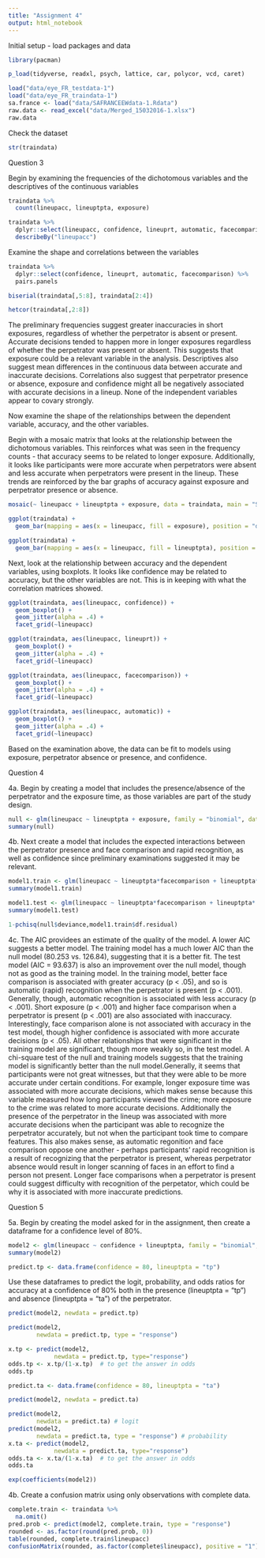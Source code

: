 ```yaml
---
title: "Assignment 4"
output: html_notebook
---
```


Initial setup - load packages and data
```r
library(pacman)

p_load(tidyverse, readxl, psych, lattice, car, polycor, vcd, caret)

load("data/eye_FR_testdata-1")
load("data/eye_FR_traindata-1")
sa.france <- load("data/SAFRANCEEWdata-1.Rdata")
raw.data <- read_excel("data/Merged_15032016-1.xlsx")
raw.data
```
Check the dataset
```r
str(traindata)
```

Question 3

Begin by examining the frequencies of the dichotomous variables and the descriptives of the continuous variables
```r
traindata %>% 
  count(lineupacc, lineuptpta, exposure)

traindata %>% 
  dplyr::select(lineupacc, confidence, lineuprt, automatic, facecomparison) %>% 
  describeBy("lineupacc")
```

Examine the shape and correlations between the variables
```r
traindata %>% 
  dplyr::select(confidence, lineuprt, automatic, facecomparison) %>% 
  pairs.panels

biserial(traindata[,5:8], traindata[2:4])

hetcor(traindata[,2:8])
```
The preliminary frequencies suggest greater inaccuracies in short exposures, regardless of whether the perpetrator is absent or present. Accurate decisions tended to happen more in longer exposures regardless of whether the perpetrator was present or absent. This suggests that exposure could be a relevant variable in the analysis. Descriptives also suggest mean differences in the continuous data between accurate and inaccurate decisions. Correlations also suggest that perpetrator presence or absence, exposure and confidence might all be negatively associated with accurate decisions in a lineup. None of the independent variables appear to covary strongly.

Now examine the shape of the relationships between the dependent variable, accuracy, and the other variables.

Begin with a mosaic matrix that looks at the relationship between the dichotomous variables. This reinforces what was seen in the frequency counts - that accuracy seems to be related to longer exposure. Additionally, it looks like participants were more accurate when perpetrators were absent and less accurate when perpetrators were present in the lineup. These trends are reinforced by the bar graphs of accuracy against exposure and perpetrator presence or absence.
```r
mosaic(~ lineupacc + lineuptpta + exposure, data = traindata, main = "Stats", shade = T, legend = T)

ggplot(traindata) +
  geom_bar(mapping = aes(x = lineupacc, fill = exposure), position = "dodge")

ggplot(traindata) +
  geom_bar(mapping = aes(x = lineupacc, fill = lineuptpta), position = "dodge")
```

Next, look at the relationship between accuracy and the dependent variables, using boxplots. It looks like confidence may be related to accuracy, but the other variables are not. This is in keeping with what the correlation matrices showed.

```r
ggplot(traindata, aes(lineupacc, confidence)) +
  geom_boxplot() +
  geom_jitter(alpha = .4) +
  facet_grid(~lineupacc)

ggplot(traindata, aes(lineupacc, lineuprt)) +
  geom_boxplot() +
  geom_jitter(alpha = .4) +
  facet_grid(~lineupacc)

ggplot(traindata, aes(lineupacc, facecomparison)) +
  geom_boxplot() +
  geom_jitter(alpha = .4) +
  facet_grid(~lineupacc)

ggplot(traindata, aes(lineupacc, automatic)) +
  geom_boxplot() +
  geom_jitter(alpha = .4) +
  facet_grid(~lineupacc)
```
Based on the examination above, the data can be fit to models using exposure, perpetrator absence or presence, and confidence.

Question 4

4a. Begin by creating a model that includes the presence/absence of the perpetrator and the exposure time, as those variables are part of the study design.
```r
null <- glm(lineupacc ~ lineuptpta + exposure, family = "binomial", data = traindata)
summary(null)
```

4b. Next create a model that includes the expected interactions between the perpetrator presence and face comparison and rapid recognition, as well as confidence since preliminary examinations suggested it may be relevant.
```r
model1.train <- glm(lineupacc ~ lineuptpta*facecomparison + lineuptpta*automatic + exposure + confidence, family = "binomial", data = traindata)
summary(model1.train)

model1.test <- glm(lineupacc ~ lineuptpta*facecomparison + lineuptpta* automatic + exposure + as.numeric(confidence), family = "binomial", data = testdata)
summary(model1.test)

1-pchisq(null$deviance,model1.train$df.residual)
```

4c. The AIC providees an estimate of the quality of the model. A lower AIC suggests a better model. The training model has a much lower AIC than the null model (80.253 vs. 126.84), suggesting that it is a better fit. The test model (AIC = 93.637) is also an improvement over the null model, though not as good as the training model. In the training model, better face comparison is associated with greater accuracy (p < .05), and so is automatic (rapid) recognition when the perpetrator is present (p < .001). Generally, though, automatic recognition is associated with less accuracy (p < .001). Short exposure (p < .001) and higher face comparison when a perpetrator is present (p < .001) are also associated with inaccuracy. Interestingly, face comparison alone is not associated with accuracy in the test model, though higher confidence is associated with more accurate decisions (p < .05). All other relationships that were significant in the training model are significant, though more weakly so, in the test model. A chi-square test of the null and training models suggests that the training model is significantly better than the null model.Generally, it seems that participants were not great witnesses, but that they were able to be more accurate under certain conditions. For example, longer exposure time was associated with more accurate decisions, which makes sense because this variable measured how long participants viewed the crime; more exposure to the crime was related to more accurate decisions. Additionally the presence of the perpetrator in the lineup was associated with more accurate decisions when the participant was able to recognize the perpetrator accurately, but not when the participant took time to compare features. This also makes sense, as automatic regonition and face comparison oppose one another - perhaps participants' rapid recognition is a result of recognizing that the perpetrator is present, whereas perpetrator absence would result in longer scanning of faces in an effort to find a person not present. Longer face comparisons when a perpetrator is present could suggest difficulty with recognition of the perpetator, which could be why it is associated with more inaccurate predictions.

Question 5

5a. Begin by creating the model asked for in the assignment, then create a dataframe for a confidence level of 80%. 
```r
model2 <- glm(lineupacc ~ confidence + lineuptpta, family = "binomial", data = traindata)
summary(model2)

predict.tp <- data.frame(confidence = 80, lineuptpta = "tp")
```

Use these dataframes to predict the logit, probability, and odds ratios for accuracy at a confidence of 80% both in the presence (lineuptpta = "tp") and absence (lineuptpta = "ta") of the perpetrator.
```r
predict(model2, newdata = predict.tp)

predict(model2, 
        newdata = predict.tp, type = "response") 

x.tp <- predict(model2, 
             newdata = predict.tp, type="response")
odds.tp <- x.tp/(1-x.tp)  # to get the answer in odds
odds.tp

predict.ta <- data.frame(confidence = 80, lineuptpta = "ta")

predict(model2, newdata = predict.ta)

predict(model2, 
        newdata = predict.ta) # logit
predict(model2, 
        newdata = predict.ta, type = "response") # probability
x.ta <- predict(model2, 
             newdata = predict.ta, type="response")
odds.ta <- x.ta/(1-x.ta)  # to get the answer in odds
odds.ta

exp(coefficients(model2))
```

4b. Create a confusion matrix using only observations with complete data.
```r
complete.train <- traindata %>% 
  na.omit() 
pred.prob <- predict(model2, complete.train, type = "response")
rounded <- as.factor(round(pred.prob, 0))
table(rounded, complete.train$lineupacc)
confusionMatrix(rounded, as.factor(complete$lineupacc), positive = "1")
```


